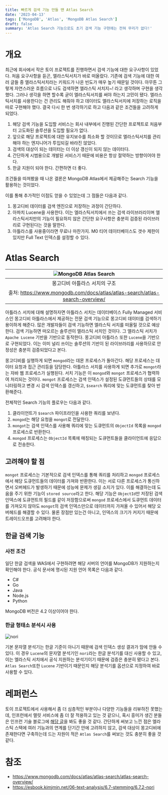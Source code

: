 ```yaml
---
title: 빠르게 검색 기능 만들 땐 Atlas Search
date: '2023-04-13'
tags: ['MongoDB', 'Atlas', 'MongoDB Atlas Search']
draft: false
summary: 'Atlas Search 기능으로도 초기 검색 기능 구현에는 전혀 무리가 없다!'
---
```


# 개요

최근에 회사에서 작은 토이 프로젝트를 진행하면서 검색 기능에 대한 요구사항이 있었다.
처음 요구사항을 듣곤, 엘라스틱서치가 바로 떠올랐다. 기존에 검색 기능에 대한 여러 글들 중
엘라스틱서치라는 키워드가 나온 빈도가 매우 높기 때문일 것이다. 아무튼 그렇게 자연스러운 흐름으로
나도 검색하면 엘라스틱 서치지~! 라고 생각하며 구현을 생각했다. 그러나 생각을 하면 할수록 굳이
엘라스틱서치를 써야 하는지 고민이 됐다. 엘라스틱서치를 사용한다는 건 관리도 해줘야 하고 데이터도
엘라스틱서치에 저장하는 로직을 따로 구현해야 했다. 결국 다시 한 번 생각하기로 하고 다음과 같은
조건들을 고려하게 되었다.

1. 해당 검색 기능을 도입할 서비스는 회사 내부에서 진행된 간단한 프로젝트로 처음부터 고도화된 솔루션을 도입할 필요가 없다.
2. 앞으로 해당 프로젝트에 대한 유지보수를 최소화 할 것이므로 엘라스틱서치를 관리해야 하는 엔지니어가 투입되길 바라진 않았다.
3. 검색의 대상이 되는 데이터는 더 이상 갱신이 되지 않는 데이터다.
4. 간단하게 시범용으로 개발된 서비스기 때문에 비용은 항상 절약하는 방향이어야 한다.
5. 한글 지원이 되야 한다. 간편하면 더 좋다.

조건들을 따져봤을 때 나온 결론은 MongoDB Atlas에서 제공해주는 Search 기능을 활용하는 것이었다.

이를 통해 추가적인 이점도 얻을 수 있었는데 그 점들은 다음과 같다.

1. 몽고디비 데이터를 검색 엔진으로 저장하는 과정이 간단하다.
2. 아파치 Lucene을 사용한다. 이는 엘라스틱서치에서 쓰는 검색 라이브러리이며 엘라스틱서치만의 기능이 필요하지 않은 간단한 요구사항은 충분히 검증된
   라이브러리로 구현된다는 것을 말한다.
3. 아틀라스를 사용중이라면 무료나 마찬가지. M0 티어 데이터베이스도 갯수 제한이 있지만 Full Text 인덱스를 설정할 수 있다.

# Atlas Search

| ![MongoDB Atlas Search](https://www.mongodb.com/docs/atlas/images/fts-architecture.png) |
| :-------------------------------------------------------------------------------------: |
|                              몽고디비 아틀라스 서치의 구조                              |
|      출처: https://www.mongodb.com/docs/atlas/atlas-search/atlas-search-overview/       |

아틀라스 서치에 대해 설명하자면
아틀라스 서치는 데이터베이스 Fully Managed 서비스인 몽고디비 아틀라스에서 제공하는 전문 검색 기능으로
몽고디비 데이터를 검색하기 용이하게 해준다.
많은 개발자들이 검색 기능하면 엘라스틱 서치를 떠올릴 것으로 예상한다.
검색 기능하면 떠오르는 솔루션이 엘라스틱 서치인 것이다. 그 엘라스틱 서치가 `Apache Lucene` 기반을 기반으로 동작한다.
몽고디비 아틀라스 또한 `Lucene`을 기반으로 구현되었다. 이는 이미 널리 쓰이는 솔루션의 기반이 된 라이브러리를
사용하므로 안정성은 충분히 검증되었다고 본다.

몽고디비를 실행하게 되면 `mongod`라는 데몬 프로세스가 돌아간다. 해당 프로세스는 데이터 요청과 접근 관리등을 담당한다.
아틀라스 서치를 사용하게 되면 추가로 `mongot`라는 자바 웹 프로세스가 실행된다. 서치 기능은 이 `mongod`와 `mongot`
프로세스가 협력하여 처리되는 것이다. `mongot` 프로세스는 검색 인덱스가 설정된 도큐먼트들의 상태를 모니터링하고 변경 시 검색
인덱스를 갱신하고, `$search` 쿼리에 맞는 도큐먼트를 찾아 반환해준다.

전체적인 Search 기능의 플로우는 다음과 같다.

1. 클라이언트가 `$search` 파이프라인을 사용한 쿼리를 보낸다.
2. `mongod`는 해당 요청을 `mongot`로 전달한다.
3. `mongot`는 검색 인덱스를 사용해 쿼리에 맞는 도큐먼트의 `ObjectId` 목록을 `mongod` 프로세스로 반환한다.
4. `mongod` 프로세스는 `ObjectId` 목록에 매칭되는 도큐먼트들을 클라이언트에 응답으로 전송한다.

## 고려해야 할 점

`mongot` 프로세스는 기본적으로 검색 인덱스를 통해 쿼리를 처리하고 `mongod` 프로세스에서 해당 도큐먼트들의 데이터를
가져와 반환한다. 이는 서로 다른 프로세스가 통신하면서 오버헤드가 발생하기 때문에 성능에 문제가 생길 소지가 있다.
이를 해결하는데 도움을 주기 위한 기능이 `stored source`라고 한다. 해당 기능은 `ObjectId`만 저장된 검색 인덱스에 도큐먼트의 필드를 같이 저장함으로써
`mongod` 프로세스에서 도큐먼트 데이터를 가져오지 않아도 `mongot`의 검색 인덱스만으로 데이터까지 가져올 수 있어서
해당 오버헤드를 해결할 수 있다. 물론 장점만 있는건 아니고, 인덱스의 크기가 커지기 때문에 트레이드오프를 고려해야 한다.

## 한글 검색 기능

### 사전 조건

일단 한글 검색을 WAS에서 구현하려면 해당 서버의 언어를 MongoDB가 지원하는지 확인해야 한다.
공식 문서에 명시된 지원 언어 목록은 다음과 같다.

- C#
- Go
- Java
- Node.js
- Python

MongoDB 버전은 4.2 이상이어야 한다.

### 한글 형태소 분석시 사용

![nori](/static/images/nori.png)

기본 문자열 분석기는 한글 기준이 아니기 때문에 검색 인덱스 생성 결과가 맘에 안들 수 있다.
이 경우 `Lucene`의 문자열 분석기인 `nori`라는 한글 분석기를 대신 사용할 수 있고, 이는 엘라스틱 서치에서 공식 지원하는
분석기이기 때문에 검증은 충분히 됐다고 본다. `Atlas Search`또한 `Lucene` 기반이기 때문인지 해당 분석기를 옵션으로 지정하여 바로 사용할 수 있다.

# 레퍼런스

토이 프로젝트에서 사용해서 좀 더 심층적인 부분이나 다양한 기능들을 리뷰하진 못했는데, 인프런에서 랠릿 서비스에 좀 더 잘 적용하고 있는 것 같으니,
혹시 흥미가 생긴 분들은 인프런 기술 블로그에 [해당 글](https://tech.inflab.com/202211-mongodb-atlas-search/)을
봐도 좋을 것 같다. 간단하게 써보고 느낀 점은 엘라스틱 스택에 여러 기능과의 연계를 단기간 안에 고려하지 않고,
검색 대상이 몽고디비에 존재한다면 구축하는데 드는 자원이 적은 `Atlas Search`를 써보는 것도 충분히 좋을 것 같다.

# 참조

- https://www.mongodb.com/docs/atlas/atlas-search/atlas-search-overview/
- https://esbook.kimjmin.net/06-text-analysis/6.7-stemming/6.7.2-nori
